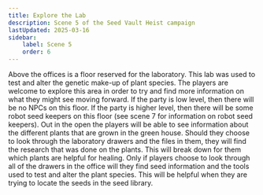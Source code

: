 ```yaml
---
title: Explore the Lab
description: Scene 5 of the Seed Vault Heist campaign
lastUpdated: 2025-03-16
sidebar:
    label: Scene 5
    order: 6
---
```


Above the offices is a floor reserved for the laboratory. This lab was used to test and alter the genetic make-up of plant species. The players are welcome to explore this area in order to try and find more information on what they might see moving forward. If the party is low level, then there will be no NPCs on this floor. If the party is higher level, then there will be some robot seed keepers on this floor (see scene 7 for information on robot seed keepers).
Out in the open the players will be able to see information about the different plants that are grown in the green house. Should they choose to look through the laboratory drawers and the files in them, they will find the research that was done on the plants. This will break down for them which plants are helpful for healing. Only if players choose to look through all of the drawers in the office will they find seed information and the tools used to test and alter the plant species. This will be helpful when they are trying to locate the seeds in the seed library.
